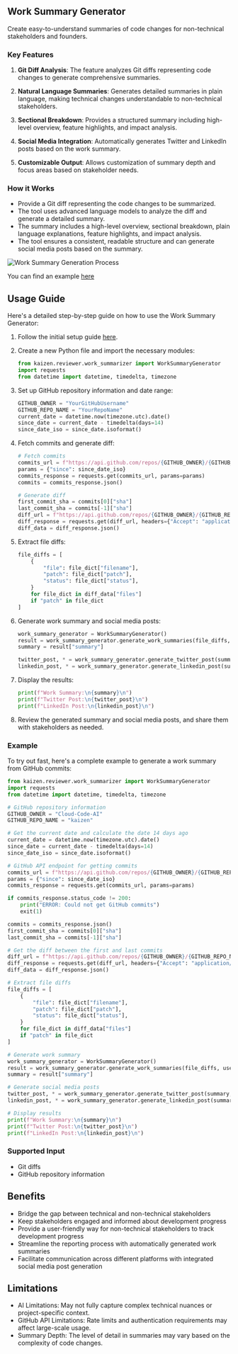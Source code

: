 ## Work Summary Generator

Create easy-to-understand summaries of code changes for non-technical stakeholders and founders.

### Key Features

1. **Git Diff Analysis**: The feature analyzes Git diffs representing code changes to generate comprehensive summaries.

2. **Natural Language Summaries**: Generates detailed summaries in plain language, making technical changes understandable to non-technical stakeholders.

3. **Sectional Breakdown**: Provides a structured summary including high-level overview, feature highlights, and impact analysis.

4. **Social Media Integration**: Automatically generates Twitter and LinkedIn posts based on the work summary.

5. **Customizable Output**: Allows customization of summary depth and focus areas based on stakeholder needs.

### How it Works

- Provide a Git diff representing the code changes to be summarized.
- The tool uses advanced language models to analyze the diff and generate a detailed summary.
- The summary includes a high-level overview, sectional breakdown, plain language explanations, feature highlights, and impact analysis.
- The tool ensures a consistent, readable structure and can generate social media posts based on the summary.

![Work Summary Generation Process](/work_summary_generation_process.png)

You can find an example [here](https://github.com/Cloud-Code-AI/kaizen/tree/main/examples/work_summarizer)

## Usage Guide

Here's a detailed step-by-step guide on how to use the Work Summary Generator:

1. Follow the initial setup guide [here](../initial_setup_guide).

2. Create a new Python file and import the necessary modules:

   ```python
   from kaizen.reviewer.work_summarizer import WorkSummaryGenerator
   import requests
   from datetime import datetime, timedelta, timezone
   ```

3. Set up GitHub repository information and date range:

   ```python
   GITHUB_OWNER = "YourGitHubUsername"
   GITHUB_REPO_NAME = "YourRepoName"
   current_date = datetime.now(timezone.utc).date()
   since_date = current_date - timedelta(days=14)
   since_date_iso = since_date.isoformat()
   ```

4. Fetch commits and generate diff:

   ```python
   # Fetch commits
   commits_url = f"https://api.github.com/repos/{GITHUB_OWNER}/{GITHUB_REPO_NAME}/commits"
   params = {"since": since_date_iso}
   commits_response = requests.get(commits_url, params=params)
   commits = commits_response.json()

   # Generate diff
   first_commit_sha = commits[0]["sha"]
   last_commit_sha = commits[-1]["sha"]
   diff_url = f"https://api.github.com/repos/{GITHUB_OWNER}/{GITHUB_REPO_NAME}/compare/{last_commit_sha}...{first_commit_sha}"
   diff_response = requests.get(diff_url, headers={"Accept": "application/vnd.github.v3+json"})
   diff_data = diff_response.json()
   ```

5. Extract file diffs:

   ```python
   file_diffs = [
       {
           "file": file_dict["filename"],
           "patch": file_dict["patch"],
           "status": file_dict["status"],
       }
       for file_dict in diff_data["files"]
       if "patch" in file_dict
   ]
   ```

6. Generate work summary and social media posts:

   ```python
   work_summary_generator = WorkSummaryGenerator()
   result = work_summary_generator.generate_work_summaries(file_diffs, user="YourUsername")
   summary = result["summary"]

   twitter_post, * = work_summary_generator.generate_twitter_post(summary, user="YourUsername")
   linkedin_post, * = work_summary_generator.generate_linkedin_post(summary, user="YourUsername")
   ```

7. Display the results:

   ```python
   print(f"Work Summary:\n{summary}\n")
   print(f"Twitter Post:\n{twitter_post}\n")
   print(f"LinkedIn Post:\n{linkedin_post}\n")
   ```

8. Review the generated summary and social media posts, and share them with stakeholders as needed.

### Example

To try out fast, here's a complete example to generate a work summary from GitHub commits:

```python
from kaizen.reviewer.work_summarizer import WorkSummaryGenerator
import requests
from datetime import datetime, timedelta, timezone

# GitHub repository information
GITHUB_OWNER = "Cloud-Code-AI"
GITHUB_REPO_NAME = "kaizen"

# Get the current date and calculate the date 14 days ago
current_date = datetime.now(timezone.utc).date()
since_date = current_date - timedelta(days=14)
since_date_iso = since_date.isoformat()

# GitHub API endpoint for getting commits
commits_url = f"https://api.github.com/repos/{GITHUB_OWNER}/{GITHUB_REPO_NAME}/commits"
params = {"since": since_date_iso}
commits_response = requests.get(commits_url, params=params)

if commits_response.status_code != 200:
    print("ERROR: Could not get GitHub commits")
    exit(1)

commits = commits_response.json()
first_commit_sha = commits[0]["sha"]
last_commit_sha = commits[-1]["sha"]

# Get the diff between the first and last commits
diff_url = f"https://api.github.com/repos/{GITHUB_OWNER}/{GITHUB_REPO_NAME}/compare/{last_commit_sha}...{first_commit_sha}"
diff_response = requests.get(diff_url, headers={"Accept": "application/vnd.github.v3+json"})
diff_data = diff_response.json()

# Extract file diffs
file_diffs = [
    {
        "file": file_dict["filename"],
        "patch": file_dict["patch"],
        "status": file_dict["status"],
    }
    for file_dict in diff_data["files"]
    if "patch" in file_dict
]

# Generate work summary
work_summary_generator = WorkSummaryGenerator()
result = work_summary_generator.generate_work_summaries(file_diffs, user="oss_example")
summary = result["summary"]

# Generate social media posts
twitter_post, * = work_summary_generator.generate_twitter_post(summary, user="oss_example")
linkedin_post, * = work_summary_generator.generate_linkedin_post(summary, user="oss_example")

# Display results
print(f"Work Summary:\n{summary}\n")
print(f"Twitter Post:\n{twitter_post}\n")
print(f"LinkedIn Post:\n{linkedin_post}\n")
```

### Supported Input

- Git diffs
- GitHub repository information


## Benefits

- Bridge the gap between technical and non-technical stakeholders
- Keep stakeholders engaged and informed about development progress
- Provide a user-friendly way for non-technical stakeholders to track development progress
- Streamline the reporting process with automatically generated work summaries
- Facilitate communication across different platforms with integrated social media post generation

## Limitations

- AI Limitations: May not fully capture complex technical nuances or project-specific context.
- GitHub API Limitations: Rate limits and authentication requirements may affect large-scale usage.
- Summary Depth: The level of detail in summaries may vary based on the complexity of code changes.